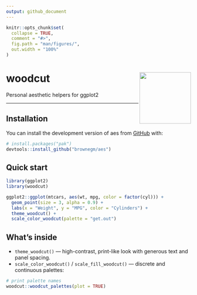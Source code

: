 ```yaml
---
output: github_document
---
```


<!-- README.md is generated from README.Rmd. Please edit that file -->

```r
knitr::opts_chunk$set(
  collapse = TRUE,
  comment = "#>",
  fig.path = "man/figures/",
  out.width = "100%"
)
```

# woodcut <img src="man/figures/woodcut_hex.svg" align="right" width="140"/>

<!-- badges: start -->
<!-- badges: end -->

Personal aesthetic helpers for ggplot2 

---

## Installation

You can install the development version of aes from [GitHub](https://github.com/) with:

```r
# install.packages("pak")
devtools::install_github("brownegm/aes")
```

## Quick start

```r
library(ggplot2)
library(woodcut)

ggplot2::ggplot(mtcars, aes(wt, mpg, color = factor(cyl))) +
  geom_point(size = 3, alpha = 0.9) +
  labs(x = "Weight", y = "MPG", color = "Cylinders") +
  theme_woodcut() +
  scale_color_woodcut(palette = "get.out")
```

## What’s inside

- `theme_woodcut()` — high-contrast, print-like look with generous text and panel spacing.
- `scale_color_woodcut()` / `scale_fill_woodcut()` — discrete and continuous palettes: 
```r
# print palette names
woodcut::woodcut_palettes(plot = TRUE)
```

